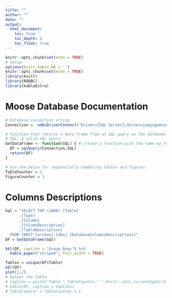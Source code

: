 ```yaml
---
title: ""
author: ""
date: ""
output:
  html_document:
    toc: true
    toc_depth: 4
    toc_float: true
---
```

```r
knitr::opts_chunk$set(echo = TRUE)
# Setup
options(knitr.kable.NA = '')
knitr::opts_chunk$set(echo = TRUE)
library(knitr)
library(RODBC)
library(kableExtra)

```

# Moose Database Documentation

```r

# Database connection string
Connection =  odbcDriverConnect('Driver={SQL Server};Server=inpyugamsvm01\\nuna;Database=WRST_Caribou;Trusted_connection=yes')

# Function that returns a data frame from an SQL query on the database
# SQL: A valid SQL query
GetDataFrame <- function(SQL) { # create a function with the name my_function
  DF = sqlQuery(Connection,SQL)
  return(DF)
}

# Use the below for sequentially numbering tables and figures
TableCounter = 1
FigureCounter = 1

```

# Columns Descriptions

```r
Sql = "SELECT TOP (1000) [Table]
      ,[Type]
      ,[Column]
      ,[ColumnDescription]
      ,[TableDescription]
  FROM [WRST_Caribou].[dbo].[DatabaseColumnsDescriptions]"
DF = GetDataFrame(Sql)

kbl(DF, caption = "Group Rows") %>%
  kable_paper("striped", full_width = TRUE)

Tables = unique(DF$Table)
kbl(DF) 
plot(1,2)
# Output the table
# Caption = paste("Table ",TableCounter," ",knitr::opts_current$get()$label,sep="")
# kable(DF, caption = Caption)
# TableCounter = TableCounter + 1
```




